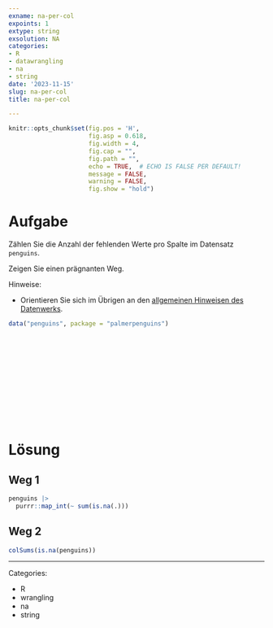 ```yaml
---
exname: na-per-col
expoints: 1
extype: string
exsolution: NA
categories:
- R
- datawrangling 
- na
- string
date: '2023-11-15'
slug: na-per-col
title: na-per-col

---
```




```r
knitr::opts_chunk$set(fig.pos = 'H',
                      fig.asp = 0.618,
                      fig.width = 4,
                      fig.cap = "", 
                      fig.path = "",
                      echo = TRUE,  # ECHO IS FALSE PER DEFAULT!
                      message = FALSE,
                      warning = FALSE,
                      fig.show = "hold")
```



# Aufgabe

Zählen Sie die Anzahl der fehlenden Werte pro Spalte im Datensatz `penguins`.

Zeigen Sie einen prägnanten Weg.

Hinweise:

- Orientieren Sie sich im Übrigen an den [allgemeinen Hinweisen des Datenwerks](https://datenwerk.netlify.app/hinweise).


```r
data("penguins", package = "palmerpenguins")
```





</br>
</br>
</br>
</br>
</br>
</br>
</br>
</br>
</br>
</br>

# Lösung


## Weg 1

```r
penguins |> 
  purrr::map_int(~ sum(is.na(.)))
```


## Weg 2

```r
colSums(is.na(penguins))
```






---

Categories: 

- R
- wrangling
- na
- string

